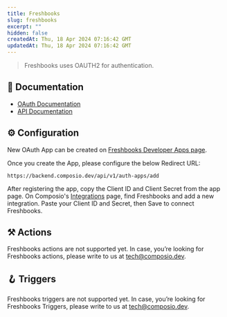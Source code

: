 ```yaml
---
title: Freshbooks
slug: freshbooks
excerpt: ""
hidden: false
createdAt: Thu, 18 Apr 2024 07:16:42 GMT
updatedAt: Thu, 18 Apr 2024 07:16:42 GMT
--- 
```

> Freshbooks uses OAUTH2 for authentication.
## 📔 Documentation

- [OAuth Documentation](https://www.freshbooks.com/api/authentication)
- [API Documentation](https://www.freshbooks.com/api/start)

## ⚙️ Configuration

<Tip>New OAuth App can be created on [Freshbooks Developer Apps page](https://www.freshbooks.com/developers).</Tip>

Once you create the App, please configure the below Redirect URL:


```
https://backend.composio.dev/api/v1/auth-apps/add
```

After registering the app, copy the Client ID and Client Secret from the app page. On Composio's [Integrations](https://app.composio.dev/apps) page, find Freshbooks and add a new integration. Paste your Client ID and Secret, then Save to connect Freshbooks.


## ⚒️ Actions

Freshbooks actions are not supported yet. In case, you’re looking for Freshbooks actions, please write to us at tech@composio.dev.

## 🪝 Triggers

Freshbooks triggers are not supported yet. In case, you’re looking for Freshbooks Triggers, please write to us at tech@composio.dev.
